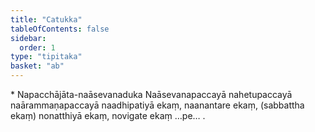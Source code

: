 ```yaml
---
title: "Catukka"
tableOfContents: false
sidebar:
  order: 1
type: "tipitaka"
basket: "ab"
---
```



<DynamicBreadcrumb />

<Paragraph type="center">
* Napacchājāta-naāsevanaduka
</Paragraph>


<Paragraph number="264">
Naāsevanapaccayā nahetupaccayā naārammaṇapaccayā naadhipatiyā ekaṃ, naanantare ekaṃ, (sabbattha ekaṃ) nonatthiyā ekaṃ, novigate ekaṃ …pe… .
</Paragraph>